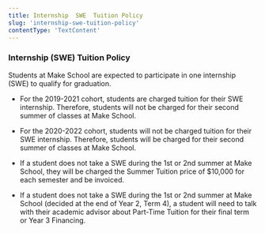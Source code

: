 ```yaml
---
title: Internship  SWE  Tuition Policy
slug: 'internship-swe-tuition-policy'
contentType: 'TextContent'
---
```


### Internship (SWE) Tuition Policy

Students at Make School are expected to participate in one internship (SWE) to qualify for
graduation.

- For the 2019-2021 cohort, students are charged tuition for their SWE internship. Therefore,
  students will not be charged for their second summer of classes at Make School.

- For the 2020-2022 cohort, students will not be charged tuition for their SWE internship.
  Therefore, students will be charged for their second summer of classes at Make School.

- If a student does not take a SWE during the 1st or 2nd summer at Make School, they will be charged
  the Summer Tuition price of $10,000 for each semester and be invoiced.

- If a student does not take a SWE during the 1st or 2nd summer at Make School (decided at the end
  of Year 2, Term 4), a student will need to talk with their academic advisor about Part-Time
  Tuition for their final term or Year 3 Financing.
